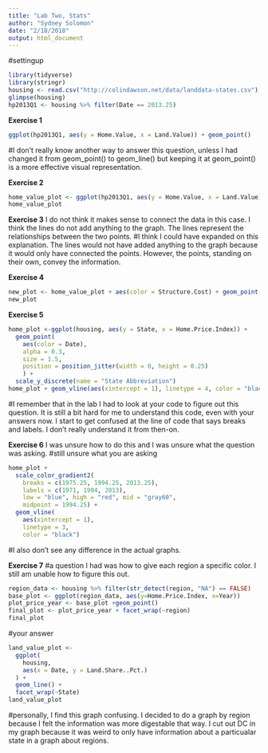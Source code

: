 ```yaml
---
title: "Lab Two, Stats"
author: "Sydney Solomon"
date: "2/18/2018"
output: html_document
---
```


#settingup
```r
library(tidyverse)
library(stringr)
housing <- read.csv("http://colindawson.net/data/landdata-states.csv")
glimpse(housing)
hp2013Q1 <- housing %>% filter(Date == 2013.25)
```

**Exercise 1**
```r
ggplot(hp2013Q1, aes(y = Home.Value, x = Land.Value)) + geom_point()
```
#I don't really know another way to answer this question, unless I had changed it from geom_point() to geom_line() but keeping it at geom_point() is a more effective visual representation. 

**Exercise 2**
```r
home_value_plot <- ggplot(hp2013Q1, aes(y = Home.Value, x = Land.Value)) + geom_point()
home_value_plot
```

**Exercise 3**
I do not think it makes sense to connect the data in this case. I think the lines do not add anything to the graph. The lines represent the relationships between the two points. 
#I think I could have expanded on this explanation. The lines would not have added anything to the graph because it would only have connected the points. However, the points, standing on their own, convey the information. 


**Exercise 4**
```r
new_plot <- home_value_plot + aes(color = Structure.Cost) + geom_point()
new_plot
```

**Exercise 5**
```r
home_plot <-ggplot(housing, aes(y = State, x = Home.Price.Index)) +
  geom_point(
    aes(color = Date),
    alpha = 0.3,
    size = 1.5,
    position = position_jitter(width = 0, height = 0.25)
    ) +
  scale_y_discrete(name = "State Abbreviation") 
home_plot + geom_vline(aes(xintercept = 1), linetype = 4, color = "black") + scale_color_gradient2( breaks = c(1975.25, 1994.25, 2013.25), labels = c(1971, 1994, 2013), low = "green", high = "pink", mid = "black", midpoint = 1994.25)
```
#I remember that in the lab I had to look at your code to figure out this question. It is still a bit hard for me to understand this code, even with your answers now. I start to get confused at the line of code that says breaks and labels. I don't really understand it from then-on.

**Exercise 6**
I was unsure how to do this and I was unsure what the question was asking. 
#still unsure what you are asking
```r
home_plot +
  scale_color_gradient2(
    breaks = c(1975.25, 1994.25, 2013.25),
    labels = c(1971, 1994, 2013),
    low = "blue", high = "red", mid = "gray60",
    midpoint = 1994.25) +
  geom_vline(
    aes(xintercept = 1), 
    linetype = 3, 
    color = "black")
```
#I also don't see any difference in the actual graphs. 

**Exercise 7**
#a question I had was how to give each region a specific color. I still am unable how to figure this out. 
```r
region_data <- housing %>% filter(str_detect(region, "NA") == FALSE)
base_plot <- ggplot(region_data, aes(y=Home.Price.Index, x=Year))
plot_price_year <- base_plot +geom_point()
final_plot <- plot_price_year + facet_wrap(~region)
final_plot
```

#your answer 
```r
land_value_plot <-
  ggplot(
    housing,
    aes(x = Date, y = Land.Share..Pct.)
  ) +
  geom_line() +
  facet_wrap(~State)
land_value_plot
```
#personally, I find this graph confusing. I decided to do a graph by region because I felt the information was more digestable that way. I cut out DC in my graph because it was weird to only have information about a particualar state in a graph about regions. 